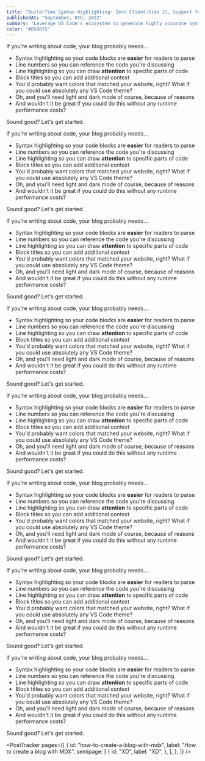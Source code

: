 ```yaml
---
title: "Build-Time Syntax Highlighting: Zero Client-Side JS, Support for 100+ Languages and Any VSCode Theme"
publishedAt: "September, 8th. 2022"
summary: "Leverage VS Code's ecosystem to generate highly accurate syntax highlighting at build time. With zero performance cost and access to the entire VS Code theme catalog."
color: "#D59075"
---
```


If you're writing about code, your blog probably needs...

- Syntax highlighting so your code blocks are **easier** for readers to parse
- Line numbers so you can reference the code you're discussing
- Line highlighting so you can draw **attention** to specific parts of code
- Block titles so you can add additional context
- You'd probably want colors that matched your website, right? What if you could use absolutely any VS Code theme?
- Oh, and you'll need light and dark mode of course, because of reasons
- And wouldn't it be great if you could do this without any runtime performance costs?

Sound good? Let's get started.

<PostSubtitle
  id="how-to-create-a-blog-with-mdx"
  label="How to create a blog with MDX"
/>

If you're writing about code, your blog probably needs...

- Syntax highlighting so your code blocks are **easier** for readers to parse
- Line numbers so you can reference the code you're discussing
- Line highlighting so you can draw **attention** to specific parts of code
- Block titles so you can add additional context
- You'd probably want colors that matched your website, right? What if you could use absolutely any VS Code theme?
- Oh, and you'll need light and dark mode of course, because of reasons
- And wouldn't it be great if you could do this without any runtime performance costs?

Sound good? Let's get started.

If you're writing about code, your blog probably needs...

- Syntax highlighting so your code blocks are **easier** for readers to parse
- Line numbers so you can reference the code you're discussing
- Line highlighting so you can draw **attention** to specific parts of code
- Block titles so you can add additional context
- You'd probably want colors that matched your website, right? What if you could use absolutely any VS Code theme?
- Oh, and you'll need light and dark mode of course, because of reasons
- And wouldn't it be great if you could do this without any runtime performance costs?

Sound good? Let's get started.

If you're writing about code, your blog probably needs...

- Syntax highlighting so your code blocks are **easier** for readers to parse
- Line numbers so you can reference the code you're discussing
- Line highlighting so you can draw **attention** to specific parts of code
- Block titles so you can add additional context
- You'd probably want colors that matched your website, right? What if you could use absolutely any VS Code theme?
- Oh, and you'll need light and dark mode of course, because of reasons
- And wouldn't it be great if you could do this without any runtime performance costs?

Sound good? Let's get started.

If you're writing about code, your blog probably needs...

- Syntax highlighting so your code blocks are **easier** for readers to parse
- Line numbers so you can reference the code you're discussing
- Line highlighting so you can draw **attention** to specific parts of code
- Block titles so you can add additional context
- You'd probably want colors that matched your website, right? What if you could use absolutely any VS Code theme?
- Oh, and you'll need light and dark mode of course, because of reasons
- And wouldn't it be great if you could do this without any runtime performance costs?

Sound good? Let's get started.

If you're writing about code, your blog probably needs...

- Syntax highlighting so your code blocks are **easier** for readers to parse
- Line numbers so you can reference the code you're discussing
- Line highlighting so you can draw **attention** to specific parts of code
- Block titles so you can add additional context
- You'd probably want colors that matched your website, right? What if you could use absolutely any VS Code theme?
- Oh, and you'll need light and dark mode of course, because of reasons
- And wouldn't it be great if you could do this without any runtime performance costs?

Sound good? Let's get started.

If you're writing about code, your blog probably needs...

- Syntax highlighting so your code blocks are **easier** for readers to parse
- Line numbers so you can reference the code you're discussing
- Line highlighting so you can draw **attention** to specific parts of code
- Block titles so you can add additional context
- You'd probably want colors that matched your website, right? What if you could use absolutely any VS Code theme?
- Oh, and you'll need light and dark mode of course, because of reasons
- And wouldn't it be great if you could do this without any runtime performance costs?

Sound good? Let's get started.

If you're writing about code, your blog probably needs...

- Syntax highlighting so your code blocks are **easier** for readers to parse
- Line numbers so you can reference the code you're discussing
- Line highlighting so you can draw **attention** to specific parts of code
- Block titles so you can add additional context
- You'd probably want colors that matched your website, right? What if you could use absolutely any VS Code theme?
- Oh, and you'll need light and dark mode of course, because of reasons
- And wouldn't it be great if you could do this without any runtime performance costs?

Sound good? Let's get started.

<PostTracker
  pages={[
    {
      id: "how-to-create-a-blog-with-mdx",
      label: "How to create a blog with MDX",
      semipage: [
        {
          id: "XD",
          label: "XD",
        },
      ],
    },
  ]}
/>
